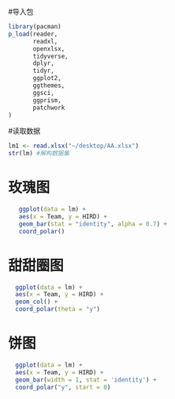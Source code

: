 #导入包

```r
library(pacman)
p_load(reader,
       readxl,
       openxlsx,
       tidyverse,
       dplyr,
       tidyr,
       ggplot2,
       ggthemes,
       ggsci,
       ggprism,
       patchwork
)
```

#读取数据

```r
lm1 <- read.xlsx("~/desktop/AA.xlsx")
str(lm) #解构数据集
```

# 玫瑰图

```r
   ggplot(data = lm) +
   aes(x = Team, y = HIRD) + 
   geom_bar(stat = "identity", alpha = 0.7) + 
   coord_polar()
```

# 甜甜圈图

```r
  ggplot(data = lm) + 
  aes(x = Team, y = HIRD) +
  geom_col() +
  coord_polar(theta = "y") 

```

# 饼图

```r
  ggplot(data = lm) + 
  aes(x = Team, y = HIRD) +
  geom_bar(width = 1, stat = 'identity') +
  coord_polar("y", start = 0)

```

